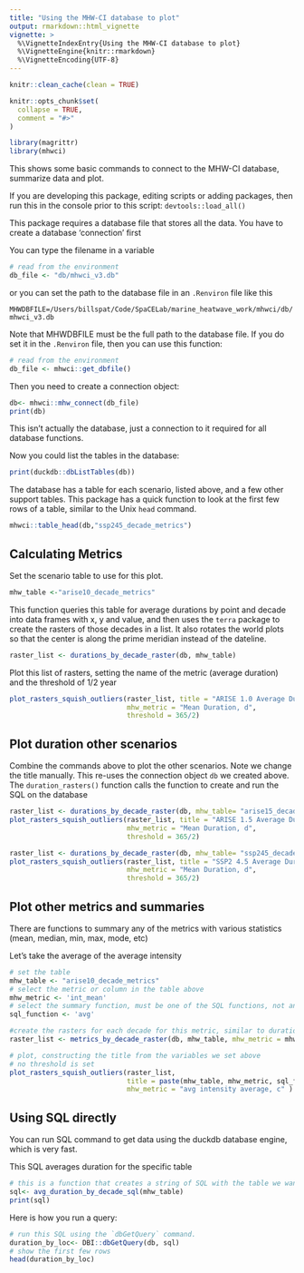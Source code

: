 ```yaml
---
title: "Using the MHW-CI database to plot"
output: rmarkdown::html_vignette
vignette: >
  %\VignetteIndexEntry{Using the MHW-CI database to plot}
  %\VignetteEngine{knitr::rmarkdown}
  %\VignetteEncoding{UTF-8}
---
```


```r
knitr::clean_cache(clean = TRUE)

knitr::opts_chunk$set(
  collapse = TRUE,
  comment = "#>"
)
```

```r
library(magrittr)
library(mhwci)
```

This shows some basic commands to connect to the MHW-CI database, summarize data and plot. 


If you are developing this package,  editing scripts or adding packages, then run this in the console prior to this script: `devtools::load_all()`

This package requires a database file that stores all the data. You have to create a database 'connection' first

You can type the filename in a variable 

```r
# read from the environment
db_file <- "db/mhwci_v3.db"
```

or you can set the path to the database file in an  `.Renviron` file like this

`MHWDBFILE=/Users/billspat/Code/SpaCELab/marine_heatwave_work/mhwci/db/mhwci_v3.db`

Note that MHWDBFILE must be the full path to the database file.  If you do set it in the `.Renviron` file, then you can use this function:

```r
# read from the environment
db_file <- mhwci::get_dbfile()
```

Then you need to create a connection object: 

```r
db<- mhwci::mhw_connect(db_file)
print(db)
```

This isn't actually the database, just a connection to it required for all database functions. 

Now you could list the tables in the database:

```r
print(duckdb::dbListTables(db))
```

The database has a table for each scenario, listed above, and a few other support tables.  This package has a quick function to look at the first few rows of a table, similar to the Unix `head` command.  

```r

mhwci::table_head(db,"ssp245_decade_metrics")

```
## Calculating Metrics

Set the scenario table to use for this plot. 

```r
mhw_table <-"arise10_decade_metrics"
```

This function queries this table for average durations by point and decade into data frames with x, y and value, and then uses the `terra` package to create the rasters of those decades in a list.  It also rotates the world plots so that the center is along the prime meridian instead of the dateline. 

```r
raster_list <- durations_by_decade_raster(db, mhw_table)
```

Plot this list of rasters, setting the name of the metric (average duration) and the threshold of 1/2 year

```r
plot_rasters_squish_outliers(raster_list, title = "ARISE 1.0 Average Duration", 
                             mhw_metric = "Mean Duration, d", 
                             threshold = 365/2)

```


## Plot duration other scenarios

Combine the commands above to plot the other scenarios.  Note we change the title manually.  This re-uses the connection object `db` we created above.   The `duration_rasters()` function calls the function to create and run the SQL on the database

```r
raster_list <- durations_by_decade_raster(db, mhw_table= "arise15_decade_metrics")
plot_rasters_squish_outliers(raster_list, title = "ARISE 1.5 Average Duration", 
                             mhw_metric = "Mean Duration, d", 
                             threshold = 365/2)


```
```r
raster_list <- durations_by_decade_raster(db, mhw_table= "ssp245_decade_metrics")
plot_rasters_squish_outliers(raster_list, title = "SSP2 4.5 Average Duration", 
                             mhw_metric = "Mean Duration, d", 
                             threshold = 365/2)


```

## Plot other metrics and summaries

There are functions to summary any of the metrics with various statistics (mean, median, min, max, mode, etc)

Let's take the average of the average intensity

```r
# set the table
mhw_table <- "arise10_decade_metrics"
# select the metric or column in the table above
mhw_metric <- 'int_mean'
# select the summary function, must be one of the SQL functions, not an R function
sql_function <- 'avg'

#create the rasters for each decade for this metric, similar to duration but tis is a generic function
raster_list <- metrics_by_decade_raster(db, mhw_table, mhw_metric = mhw_metric, sql_function = sql_function)

# plot, constructing the title from the variables we set above
# no threshold is set
plot_rasters_squish_outliers(raster_list, 
                             title = paste(mhw_table, mhw_metric, sql_function), 
                             mhw_metric = "avg intensity average, c" )
```
 
## Using SQL directly 

You can run SQL command to get data using the duckdb database engine, which is very fast.  

This SQL averages duration for the specific table 

```r
# this is a function that creates a string of SQL with the table we want to use
sql<- avg_duration_by_decade_sql(mhw_table)
print(sql)
```


Here is how you run a query: 

```r
# run this SQL using the `dbGetQuery` command.  
duration_by_loc<- DBI::dbGetQuery(db, sql)
# show the first few rows
head(duration_by_loc)
```

